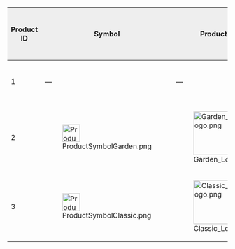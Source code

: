 {| style="margin:auto; text-align: center; background:#{{red color}}; border:3px solid #{{blue color}}; {{roundy|10px}}"
|-
! style="background-color:#EEE; width:50px; {{roundytl|5px}}" | Product ID
! style="background-color:#EEE; width:50px" | Symbol
! style="background-color:#EEE; width:150px" | Product Logo
! style="background-color:#EEE; width:200px" | Product Name
! style="background-color:#EEE; width:200px" | Product Type
! style="background-color:#EEE; width:180px" | No. of items
! style="background-color:#EEE; width:150px" {{roundytr|5px}}" | Release date
! style="background-color:#EEE; width:100px;" | {{tt|Code|Product code}}
|- style="background:#FFF"
| 1
| —
| —
| {{Product|Starter Collection}}
| Main Product Line
| 102
| January 9, 2020
| SC
|- style="background:#FFF"
| 2
| [[File:ProductSymbolGarden.png|40px]]
| [[File:Garden Logo.png|100px]]
| {{Product|Garden Series}}
| Main Product Line
| 64
| June 16, 2020
| GS
|- style="background:#FFF"
| 3
| [[File:ProductSymbolClassic.png|40px]]
| [[File:Classic Logo.png|100px]]
| {{Product|Classic Collection}}
| Main Product Line
| 62
| October 10, 2020
| CC
|}
